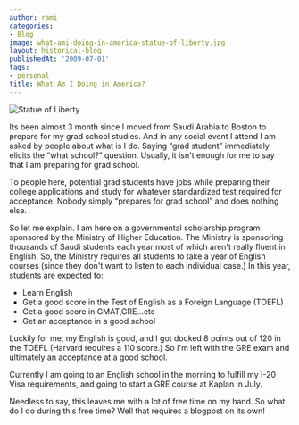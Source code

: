 ```yaml
---
author: rami
categories:
- Blog
image: what-ami-doing-in-america-statue-of-liberty.jpg
layout: historical-blog
publishedAt: '2009-07-01'
tags:
- personal
title: What Am I Doing in America?
---
```


![Statue of Liberty](/assets/images/content/blog/what-ami-doing-in-america-statue-of-liberty.jpg)

Its been almost 3 month since I moved from Saudi Arabia to Boston to prepare for my grad school studies. And in any social event I attend I am asked by people about what is I do. Saying “grad student” immediately elicits the “what school?” question. Usually, it isn't enough for me to say that I am preparing for grad school.

To people here, potential grad students have jobs while preparing their college applications and study for whatever standardized test required for acceptance. Nobody simply “prepares for grad school” and does nothing else.

So let me explain. I am here on a governmental scholarship program sponsored by the Ministry of Higher Education. The Ministry is sponsoring thousands of Saudi students each year most of which aren't really fluent in English. So, the Ministry requires all students to take a year of English courses (since they don't want to listen to each individual case.) In this year, students are expected to:

  * Learn English
  * Get a good score in the Test of English as a Foreign Language (TOEFL)
  * Get a good score in GMAT,GRE…etc
  * Get an acceptance in a good school

Luckily for me, my English is good, and I got docked 8 points out of 120 in the TOEFL (Harvard requires a 110 score.) So I'm left with the GRE exam and ultimately an acceptance at a good school.

Currently I am going to an English school in the morning to fulfill my I-20 Visa requirements, and going to start a GRE course at Kaplan in July.

Needless to say, this leaves me with a lot of free time on my hand. So what do I do during this free time? Well that requires a blogpost on its own!